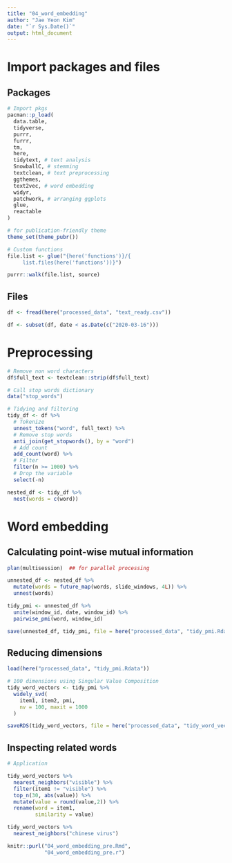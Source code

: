 ```yaml
---
title: "04_word_embedding"
author: "Jae Yeon Kim"
date: "`r Sys.Date()`"
output: html_document
---
```


# Import packages and files 

## Packages

```r
# Import pkgs
pacman::p_load(
  data.table,
  tidyverse,
  purrr,
  furrr,
  tm,
  here,
  tidytext, # text analysis 
  SnowballC, # stemming 
  textclean, # text preprocessing 
  ggthemes,
  text2vec, # word embedding 
  widyr,
  patchwork, # arranging ggplots
  glue,
  reactable
)

# for publication-friendly theme 
theme_set(theme_pubr())

# Custom functions
file.list <- glue("{here('functions')}/{ 
     list.files(here('functions'))}")

purrr::walk(file.list, source)
```

## Files 

```r
df <- fread(here("processed_data", "text_ready.csv"))

df <- subset(df, date < as.Date(c("2020-03-16")))
```

# Preprocessing 

```r
# Remove non word characters 
df$full_text <- textclean::strip(df$full_text)

# Call stop words dictionary 
data("stop_words")

# Tidying and filtering 
tidy_df <- df %>%
  # Tokenize
  unnest_tokens("word", full_text) %>%
  # Remove stop words 
  anti_join(get_stopwords(), by = "word") 
  # Add count 
  add_count(word) %>%
  # Filter
  filter(n >= 1000) %>%
  # Drop the variable 
  select(-n)

nested_df <- tidy_df %>%
  nest(words = c(word))
```

# Word embedding 

## Calculating point-wise mutual information

```r
plan(multisession)  ## for parallel processing

unnested_df <- nested_df %>%
  mutate(words = future_map(words, slide_windows, 4L)) %>%
  unnest(words) 

tidy_pmi <- unnested_df %>%
  unite(window_id, date, window_id) %>%
  pairwise_pmi(word, window_id)

save(unnested_df, tidy_pmi, file = here("processed_data", "tidy_pmi.Rdata"))
```

## Reducing dimensions 

```r
load(here("processed_data", "tidy_pmi.Rdata"))
```

```r
# 100 dimensions using Singular Value Composition
tidy_word_vectors <- tidy_pmi %>%
  widely_svd(
    item1, item2, pmi,
    nv = 100, maxit = 1000
  )

saveRDS(tidy_word_vectors, file = here("processed_data", "tidy_word_vectors_pre.Rdata"))
```

## Inspecting related words

```r
# Application 

tidy_word_vectors %>%
  nearest_neighbors("visible") %>%
  filter(item1 != "visible") %>%
  top_n(30, abs(value)) %>%
  mutate(value = round(value,2)) %>%
  rename(word = item1,
         similarity = value) 

tidy_word_vectors %>%
  nearest_neighbors("chinese virus")
```

```r
knitr::purl("04_word_embedding_pre.Rmd",
            "04_word_embedding_pre.r")
```